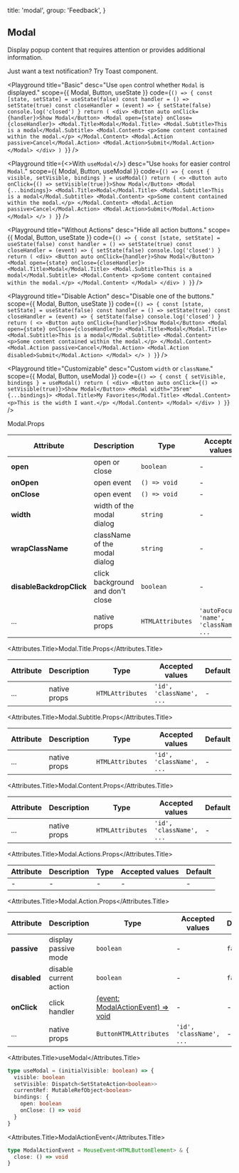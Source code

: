 
  title: 'modal',
  group: 'Feedback',
}

## Modal

Display popup content that requires attention or provides additional information.

<Note>
  Just want a text notification?
  Try <NextLink href="/en-us/components/toast"><Link color>Toast component</Link></NextLink>.
</Note>

<Playground
  title="Basic"
  desc="Use `open` control whether `Modal` is displayed."
  scope={{ Modal, Button, useState }}
  code={`
() => {
  const [state, setState] = useState(false)
  const handler = () => setState(true)
  const closeHandler = (event) => {
    setState(false)
    console.log('closed')
  }
  return (
    <div>
      <Button auto onClick={handler}>Show Modal</Button>
      <Modal open={state} onClose={closeHandler}>
        <Modal.Title>Modal</Modal.Title>
        <Modal.Subtitle>This is a modal</Modal.Subtitle>
        <Modal.Content>
          <p>Some content contained within the modal.</p>
        </Modal.Content>
        <Modal.Action passive>Cancel</Modal.Action>
        <Modal.Action>Submit</Modal.Action>
      </Modal>
    </div>
  )
}
`} />


<Playground
  title={<>With <Code>useModal</Code></>}
  desc="Use `hooks` for easier control `Modal`."
  scope={{ Modal, Button, useModal }}
  code={`
() => {
  const { visible, setVisible, bindings } = useModal()
  return (
    <>
      <Button auto onClick={() => setVisible(true)}>Show Modal</Button>
      <Modal {...bindings}>
        <Modal.Title>Modal</Modal.Title>
        <Modal.Subtitle>This is a modal</Modal.Subtitle>
        <Modal.Content>
          <p>Some content contained within the modal.</p>
        </Modal.Content>
        <Modal.Action passive>Cancel</Modal.Action>
        <Modal.Action>Submit</Modal.Action>
      </Modal>
    </>
  )
}
`} />

<Playground
  title="Without Actions"
  desc="Hide all action buttons."
  scope={{ Modal, Button, useState }}
  code={`
() => {
  const [state, setState] = useState(false)
  const handler = () => setState(true)
  const closeHandler = (event) => {
    setState(false)
    console.log('closed')
  }
  return (
    <div>
      <Button auto onClick={handler}>Show Modal</Button>
      <Modal open={state} onClose={closeHandler}>
        <Modal.Title>Modal</Modal.Title>
        <Modal.Subtitle>This is a modal</Modal.Subtitle>
        <Modal.Content>
          <p>Some content contained within the modal.</p>
        </Modal.Content>
      </Modal>
    </div>
  )
}
`} />

<Playground
  title="Disable Action"
  desc="Disable one of the buttons."
  scope={{ Modal, Button, useState }}
  code={`
() => {
  const [state, setState] = useState(false)
  const handler = () => setState(true)
  const closeHandler = (event) => {
    setState(false)
    console.log('closed')
  }
  return (
    <>
      <Button auto onClick={handler}>Show Modal</Button>
      <Modal open={state} onClose={closeHandler}>
        <Modal.Title>Modal</Modal.Title>
        <Modal.Subtitle>This is a modal</Modal.Subtitle>
        <Modal.Content>
          <p>Some content contained within the modal.</p>
        </Modal.Content>
        <Modal.Action passive>Cancel</Modal.Action>
        <Modal.Action disabled>Submit</Modal.Action>
      </Modal>
    </>
  )
}
`} />


<Playground
  title="Customizable"
  desc="Custom `width` or `className`."
  scope={{ Modal, Button, useModal }}
  code={`
() => {
  const { setVisible, bindings } = useModal()
  return (
    <div>
      <Button auto onClick={() => setVisible(true)}>Show Modal</Button>
      <Modal width="35rem" {...bindings}>
        <Modal.Title>My Favorites</Modal.Title>
        <Modal.Content>
          <p>This is the width I want.</p>
        </Modal.Content>
      </Modal>
    </div>
  )
}
`} />

<Attributes edit="/pages/en-us/components/modal.mdx">
<Attributes.Title>Modal.Props</Attributes.Title>

| Attribute | Description | Type | Accepted values | Default
| ---------- | ---------- | ---- |  -------------- | ------ |
| **open** | open or close | `boolean` | - | `false` |
| **onOpen** | open event | `() => void` | - | - |
| **onClose** | open event | `() => void` | - | - |
| **width** | width of the modal dialog | `string` | - | `26rem` |
| **wrapClassName** | className of the modal dialog | `string` | - | - |
| **disableBackdropClick** | click background and don't close  | `boolean` | - | `false` |
| ... | native props | `HTMLAttributes` | `'autoFocus', 'name', 'className', ...` | - |

<Attributes.Title>Modal.Title.Props</Attributes.Title>

| Attribute | Description | Type | Accepted values | Default
| ---------- | ---------- | ---- |  -------------- | ------ |
| ... | native props | `HTMLAttributes` | `'id', 'className', ...` | - |

<Attributes.Title>Modal.Subtitle.Props</Attributes.Title>

| Attribute | Description | Type | Accepted values | Default
| ---------- | ---------- | ---- |  -------------- | ------ |
| ... | native props | `HTMLAttributes` | `'id', 'className', ...` | - |

<Attributes.Title>Modal.Content.Props</Attributes.Title>

| Attribute | Description | Type | Accepted values | Default
| ---------- | ---------- | ---- |  -------------- | ------ |
| ... | native props | `HTMLAttributes` | `'id', 'className', ...` | - |

<Attributes.Title>Modal.Actions.Props</Attributes.Title>

| Attribute | Description | Type | Accepted values | Default
| ---------- | ---------- | ---- |  -------------- | ------ |
| - | - | - | - | - |

<Attributes.Title>Modal.Action.Props</Attributes.Title>

| Attribute | Description | Type | Accepted values | Default
| ---------- | ---------- | ---- |  -------------- | ------ |
| **passive** | display passive mode | `boolean` | - | `false` |
| **disabled** | disable current action | `boolean` | - | `false` |
| **onClick** | click handler | [(event: ModalActionEvent) => void](#modalactionevent) | - | - |
| ... | native props | `ButtonHTMLAttributes` | `'id', 'className', ...` | - |

<Attributes.Title>useModal</Attributes.Title>

```ts
type useModal = (initialVisible: boolean) => {
  visible: boolean
  setVisible: Dispatch<SetStateAction<boolean>>
  currentRef: MutableRefObject<boolean>
  bindings: {
    open: boolean
    onClose: () => void
  }
}
```

<Attributes.Title>ModalActionEvent</Attributes.Title>

```ts
type ModalActionEvent = MouseEvent<HTMLButtonElement> & {
  close: () => void
}
```

</Attributes>

